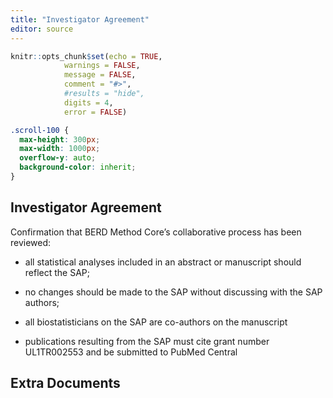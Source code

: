 ```yaml
---
title: "Investigator Agreement"
editor: source
---
```


```r
knitr::opts_chunk$set(echo = TRUE,
            warnings = FALSE,
            message = FALSE,
            comment = "#>",
            #results = "hide",
            digits = 4,
            error = FALSE)
```

```css
.scroll-100 {
  max-height: 300px;
  max-width: 1000px;
  overflow-y: auto;
  background-color: inherit;
}
```

## Investigator Agreement {#sec-investigator_agreement}

Confirmation that BERD Method Core’s collaborative process has been reviewed:

- all statistical analyses included in an abstract or manuscript should reflect the SAP;
- no changes should be made to the SAP without discussing with the SAP authors;
- all biostatisticians on the SAP are co-authors on the manuscript

- publications resulting from the SAP must cite grant number UL1TR002553 and be submitted to PubMed Central

## Extra Documents {#sec-extra_documents}